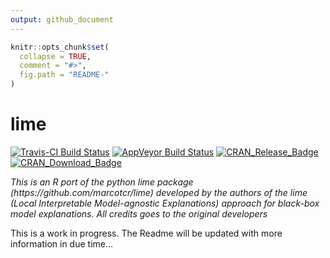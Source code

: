 ```yaml
---
output: github_document
---
```


<!-- README.md is generated from README.Rmd. Please edit that file -->

```r
knitr::opts_chunk$set(
  collapse = TRUE,
  comment = "#>",
  fig.path = "README-"
)
```

# lime
[![Travis-CI Build Status](https://travis-ci.org/thomasp85/lime.svg?branch=master)](https://travis-ci.org/thomasp85/lime)
[![AppVeyor Build Status](https://ci.appveyor.com/api/projects/status/github/thomasp85/lime?branch=master&svg=true)](https://ci.appveyor.com/project/thomasp85/lime)
[![CRAN_Release_Badge](http://www.r-pkg.org/badges/version-ago/lime)](https://CRAN.R-project.org/package=lime)
[![CRAN_Download_Badge](http://cranlogs.r-pkg.org/badges/lime)](https://CRAN.R-project.org/package=lime)

*This is an R port of the python lime package (https://github.com/marcotcr/lime)
developed by the authors of the lime (Local Interpretable Model-agnostic 
Explanations) approach for black-box model explanations. All credits goes to the
original developers*

This is a work in progress. The Readme will be updated with more information in
due time...
